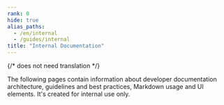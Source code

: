 ```yaml
---
rank: 0
hide: true
alias_paths: 
  - /en/internal
  - /guides/internal
title: "Internal Documentation"
---
```

{/* does not need translation */}



The following pages contain information about developer documentation
architecture, guidelines and best practices, Markdown usage and UI elements.
It's created for internal use only.